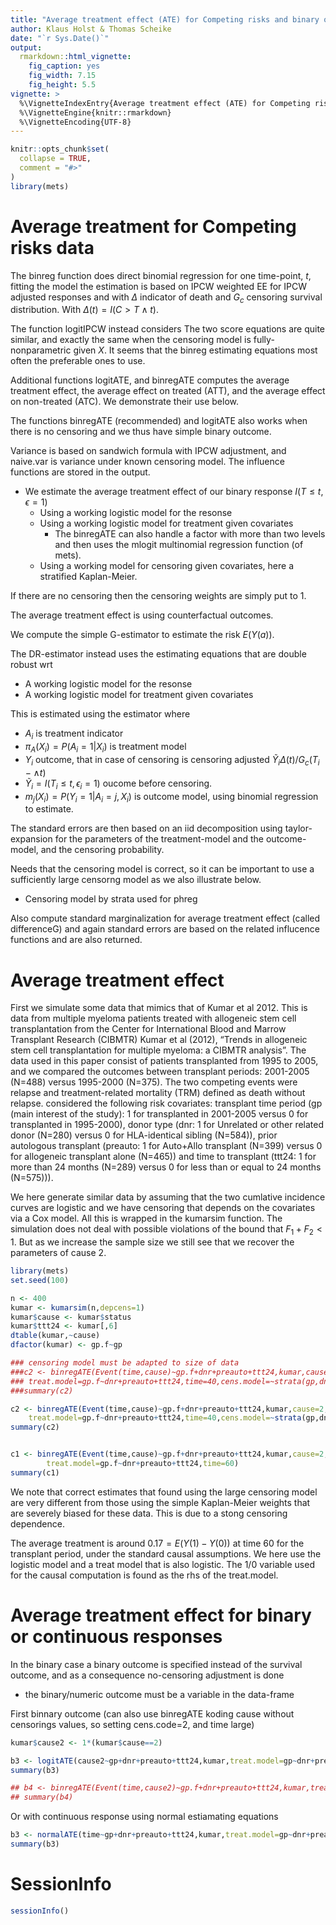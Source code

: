 ```yaml
---
title: "Average treatment effect (ATE) for Competing risks and binary outcomes"
author: Klaus Holst & Thomas Scheike
date: "`r Sys.Date()`"
output:
  rmarkdown::html_vignette:
    fig_caption: yes
    fig_width: 7.15
    fig_height: 5.5        
vignette: >
  %\VignetteIndexEntry{Average treatment effect (ATE) for Competing risks and binary outcomes}
  %\VignetteEngine{knitr::rmarkdown}
  %\VignetteEncoding{UTF-8}
---
```


```r
knitr::opts_chunk$set(
  collapse = TRUE,
  comment = "#>"
)
library(mets)
```


Average treatment for Competing risks data 
==========================================

The binreg function does direct binomial regression for one time-point, $t$, 
fitting the model 
\begin{align*}
P(T \leq t, \epsilon=1 | X )  & = \mbox{expit}( X^T beta),
\end{align*}
the estimation is based on IPCW weighted EE
\begin{align*}
 U(\beta) = &  X \left( \Delta(t) I(T \leq t, \epsilon=1 )/G_c(T \wedge t) - \mbox{expit}( X^T beta) \right) = 0 
\end{align*}
for IPCW adjusted responses and with $\Delta$ indicator of death and $G_c$ censoring survival
distribution. With $\Delta(t) = I( C > T \wedge t)$. 

The function logitIPCW instead considers 
\begin{align*}
 U(\beta) = &  X  \frac{\Delta(t)}{G_c(T \wedge t)} \left( I(T \leq t, \epsilon=1 ) - \mbox{expit}( X^T beta) \right) = 0.
\end{align*}
The two score equations are quite similar, and exactly the same when the censoring model is fully-nonparametric given $X$.
It seems that the binreg estimating equations most often the preferable ones to use. 

Additional functions logitATE, and binregATE computes the average treatment effect, the average effect on treated (ATT), and 
the average effect on non-treated (ATC). We demonstrate their use below. 

The functions binregATE (recommended) and logitATE also works when there is no censoring and we thus have simple binary outcome. 

Variance is based on  sandwich formula with IPCW adjustment, and naive.var is variance 
under known censoring model. The influence functions are stored in the output. 

 - We estimate the average treatment effect of our binary response $I(T \leq t, \epsilon=1)$
   - Using a working logistic model for the resonse
   - Using a working logistic model for treatment given covariates
     - The binregATE can also handle a factor with more than two levels and then uses
        the mlogit multinomial regression function (of mets). 
   - Using a working model for censoring given covariates, here  a stratified Kaplan-Meier.

If there are no censoring then the censoring weights are simply put to 1.

The average treatment effect is 
\begin{align*}
 E(Y(1) - Y(0)) 
\end{align*}
using counterfactual outcomes. 

We compute the simple G-estimator 
\begin{align*}
\sum  m_a(X_i) 
\end{align*}
to estimate the risk $E(Y(a))$. 

The DR-estimator instead uses the estimating equations that are double robust wrt 

   - A working logistic model for the resonse
   - A working logistic model for treatment given covariates

This is estimated using the estimator 
\begin{align*}
\sum \left[ \frac{A_i Y_i}{\pi_A(X_i)}-\frac{A_i - \pi_A(X_i)}{\pi_A(X_i)} m_1(X_i) \right]
   - \left[ \frac{(1-A_i) Y_i}{1-\pi_A(X_i)}+\frac{A_i - \pi_A(X_i)}{1-\pi_A(X_i)} m_0(X_i) \right]
\end{align*}
where

 - $A_i$ is treatment indicator
 - $\pi_A(X_i) = P(A_i=1|X_i)$ is treatment model 
 - $Y_i$ outcome, that in case of censoring is censoring adjusted $\tilde Y_i \Delta(t) /G_c(T_i- \wedge t)$
 - $\tilde Y_i = I(T_i \leq t, \epsilon_i=1)$ oucome before censoring.
 - $m_j(X_i)=P(Y_i=1| A_i=j,X_i)$ is outcome model, using binomial regression to estimate.

 The standard errors are then based on an iid decomposition using taylor-expansion for the
 parameters of the treatment-model and the outcome-model, and the censoring probability. 

 Needs that the censoring model is correct, so it can be important to use a sufficiently 
large censorng model as we also illustrate below. 

   - Censoring model by strata used for phreg 


Also compute standard marginalization for average treatment effect  (called differenceG) 
\begin{align*}
\sum \left[  m_1(X_i) - m_0(X_i) \right]
\end{align*}
and again standard errors are based on the related influcence functions and are also returned. 


Average treatment effect 
=========================

First we simulate some data that mimics that of Kumar et al 2012. 
This is data from multiple myeloma patients treated with allogeneic stem cell
transplantation from the Center for International Blood and Marrow Transplant Research
(CIBMTR) Kumar et al (2012), "Trends in allogeneic stem cell transplantation for multiple myeloma: a CIBMTR
analysis".  The data used in this paper consist of patients transplanted from 1995 to
2005, and we compared the outcomes between transplant periods: 2001-2005 (N=488)
versus 1995-2000 (N=375). The two competing events were
relapse and treatment-related mortality (TRM) defined as death without relapse.
\cite{kumar-2012} considered the following risk covariates: 
transplant time period (gp (main interest of the study): 1 for transplanted in
2001-2005 versus 0 for transplanted in 1995-2000), donor type (dnr: 1 for Unrelated or
other related donor (N=280) versus 0 for HLA-identical sibling (N=584)), prior
autologous transplant (preauto: 1 for Auto+Allo transplant (N=399) versus 0 for
allogeneic transplant alone (N=465)) and time to transplant (ttt24: 1 for more than 24 months (N=289) versus 0 for less than or
equal to 24 months (N=575))). 


We here generate similar data by assuming that the two cumlative incidence curves are logistic and we
have censoring that depends on the covariates via a Cox model. All this is wrapped in the kumarsim function. 
The simulation does not deal with possible violations of the bound that $F_1+F_2 < 1$. But as we increase the 
sample size we still see that we recover the parameters of cause 2. 


```r
library(mets) 
set.seed(100)

n <- 400
kumar <- kumarsim(n,depcens=1)
kumar$cause <- kumar$status
kumar$ttt24 <- kumar[,6]
dtable(kumar,~cause)
dfactor(kumar) <- gp.f~gp

### censoring model must be adapted to size of data
###c2 <- binregATE(Event(time,cause)~gp.f+dnr+preauto+ttt24,kumar,cause=2,
###	treat.model=gp.f~dnr+preauto+ttt24,time=40,cens.model=~strata(gp,dnr,preauto,ttt24))
###summary(c2)

c2 <- binregATE(Event(time,cause)~gp.f+dnr+preauto+ttt24,kumar,cause=2,
	treat.model=gp.f~dnr+preauto+ttt24,time=40,cens.model=~strata(gp,dnr))
summary(c2)


c1 <- binregATE(Event(time,cause)~gp.f+dnr+preauto+ttt24,kumar,cause=2,
		treat.model=gp.f~dnr+preauto+ttt24,time=60)
summary(c1)
```

We note that correct estimates that found using the large censoring model are very different from those
using the simple Kaplan-Meier weights that are severely biased for these data.  This is due to a stong 
censoring dependence. 

The average treatment is around $0.17 = E(Y(1) - Y(0))$ at time 60 for the 
transplant period, under the standard causal assumptions. We here use the logistic model and a treat model
that is also logistic. The 1/0 variable used for the causal computation is found as the rhs of the treat.model. 


Average treatment effect for binary or continuous responses
===========================================================

In the binary case a binary outcome is specified instead of the survival outcome, and as a
consequence no-censoring adjustment is done 

 - the binary/numeric outcome must be a variable in the data-frame 

First binnary outcome  (can also use binregATE koding cause without censorings values, so setting cens.code=2, and time large)

```r

kumar$cause2 <- 1*(kumar$cause==2)

b3 <- logitATE(cause2~gp+dnr+preauto+ttt24,kumar,treat.model=gp~dnr+preauto+ttt24)
summary(b3)

## b4 <- binregATE(Event(time,cause2)~gp.f+dnr+preauto+ttt24,kumar,treat.model=gp.f~dnr+preauto+ttt24,cens.code=2,time=200)
## summary(b4)
```

Or with continuous response using normal estiamating equations

```r
b3 <- normalATE(time~gp+dnr+preauto+ttt24,kumar,treat.model=gp~dnr+preauto+ttt24)
summary(b3)
```


SessionInfo
============


```r
sessionInfo()
```


